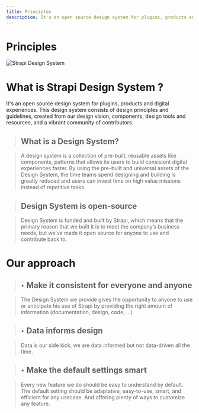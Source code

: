 ```yaml
---
title: Principles
description: It's an open source design system for plugins, products and digital experiences. This design system consists of design principles and guidelines, created from our design vision, components, design tools and resources, and a vibrant community of contributors.
---
```


# Principles

![Strapi Design System](/strapi-design-system-cover.png)

# What is Strapi Design System ? 

It's an open source design system for plugins, products and digital experiences. This design system consists of design principles and guidelines, created from our design vision, components, design tools and resources, and a vibrant community of contributors.

> ## What is a Design System?

> A design system is a collection of pre-built, reusable assets like components, patterns that allows its users to build consistent digital experiences faster. By using the pre-built and universal assets of the Design System, the time teams spend designing and building is greatly reduced and users can invest time on high value missions instead of repetitive tasks.

> ## Design System is open-source

> Design System is funded and built by Strapi, which means that the primary reason that we built it is to meet the company’s business needs, but we’ve made it open source for anyone to use and contribute back to.

# Our approach

> ## *‣* Make it consistent for everyone and anyone

> The Design System we provide gives the opportunity to anyone to use or anticipate his use of Strapi by providing the right amount of information (documentation, design, code, ...)

> ## *‣*  Data informs design

> Data is our side kick, we are data informed but not data-driven all the time.

> ## *‣*  Make the default settings smart

> Every new feature we do should be easy to understand by default. The default setting should be adaptative, easy-to-use, smart, and efficient for any usecase. And offering plenty of ways to customize any feature.
